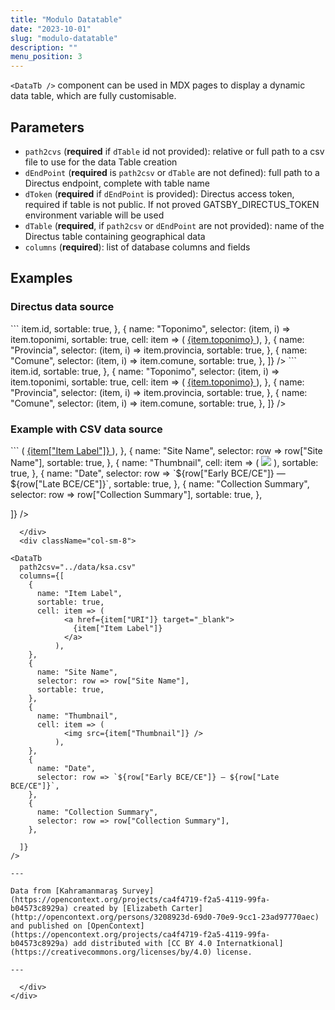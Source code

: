 ```yaml
---
title: "Modulo Datatable"
date: "2023-10-01"
slug: "modulo-datatable"
description: ""
menu_position: 3
---
```



`<DataTb />` component can be used in MDX pages to display a dynamic data table, which are fully customisable.

## Parameters

- `path2cvs` (**required** if `dTable` id not provided): relative or full path to a csv file to use for the data Table creation
- `dEndPoint` (**required** is `path2csv` or `dTable` are not defined): full path to a Directus endpoint, complete with table name
- `dToken` (**required** if `dEndPoint` is provided): Directus access token, required if table is not public. If not proved GATSBY_DIRECTUS_TOKEN environment variable will be used
- `dTable` (**required**, if `path2csv` or `dEndPoint` are not provided): name of the Directus table containing geographical data
- `columns` (**required**): list of database columns and fields

## Examples

### Directus data source

<div className="row">
  <div className="col-sm-4">
    ```
    <DataTb
      striped={true}
      dEndPoint="https://landscapearchaeology.eu/db/items/toponimi?limit=1000&offset=0"
      dToken="sxE2XHdJMWJiymA9w2QJFGJWG9AAnq6E"
      columns={[
        {
          name: "ID luogo",
          selector: (item, i) => item.id,
          sortable: true,
        },
        {
          name: "Toponimo",
          selector: (item, i) => item.toponimi,
          sortable: true,
          cell: item => (
            <a href={`../record/?dEndPoint=${encodeURIComponent(`https://landscapearchaeology.eu/db/items/toponimi`)}&tb=toponimi&token=sxE2XHdJMWJiymA9w2QJFGJWG9AAnq6E&id=${item.id}`}>
              {item.toponimo}
            </a>
          ),
        },
        {
          name: "Provincia",
          selector: (item, i) => item.provincia,
          sortable: true,
        },
        {
          name: "Comune",
          selector: (item, i) => item.comune,
          sortable: true,
        },
      ]}
    />
    ```
  </div>
  <div className="col-sm-8">
    <DataTb
      striped={true}
      dEndPoint="https://landscapearchaeology.eu/db/items/toponimi?limit=1000&offset=0"
      dToken="sxE2XHdJMWJiymA9w2QJFGJWG9AAnq6E"
      columns={[
        {
          name: "ID luogo",
          selector: (item, i) => item.id,
          sortable: true,
        },
        {
          name: "Toponimo",
          selector: (item, i) => item.toponimi,
          sortable: true,
          cell: item => (
            <a href={`../record/?dEndPoint=${encodeURIComponent(`https://landscapearchaeology.eu/db/items/toponimi`)}&tb=toponimi&token=sxE2XHdJMWJiymA9w2QJFGJWG9AAnq6E&id=${item.id}`}>
              {item.toponimo}
            </a>
          ),
        },
        {
          name: "Provincia",
          selector: (item, i) => item.provincia,
          sortable: true,
        },
        {
          name: "Comune",
          selector: (item, i) => item.comune,
          sortable: true,
        },
      ]}
    />
  </div>
</div>

### Example with CSV data source

<div className="row">
  <div className="col-sm-4">
```
<DataTb
  path2csv="../data/ksa.csv"
  columns={[
    {
      name: "Item Label",
      sortable: true,
      cell: item => (
            <a href={item["URI"]} target="_blank">
              {item["Item Label"]}
            </a>
          ),
    },
    {
      name: "Site Name",
      selector: row => row["Site Name"],
      sortable: true,
    },
    {
      name: "Thumbnail",
      cell: item => (
            <img src={item["Thumbnail"]} />
          ),
      sortable: true,
    },
    {
      name: "Date",
      selector: row => `${row["Early BCE/CE"]} — ${row["Late BCE/CE"]}`,
      sortable: true,
    },
    {
      name: "Collection Summary",
      selector: row => row["Collection Summary"],
      sortable: true,
    },
    
  ]}
/>
```
  </div>
  <div className="col-sm-8">

<DataTb
  path2csv="../data/ksa.csv"
  columns={[
    {
      name: "Item Label",
      sortable: true,
      cell: item => (
            <a href={item["URI"]} target="_blank">
              {item["Item Label"]}
            </a>
          ),
    },
    {
      name: "Site Name",
      selector: row => row["Site Name"],
      sortable: true,
    },
    {
      name: "Thumbnail",
      cell: item => (
            <img src={item["Thumbnail"]} />
          ),
    },
    {
      name: "Date",
      selector: row => `${row["Early BCE/CE"]} — ${row["Late BCE/CE"]}`,
    },
    {
      name: "Collection Summary",
      selector: row => row["Collection Summary"],
    },
    
  ]}
/>

---

Data from [Kahramanmaraş Survey](https://opencontext.org/projects/ca4f4719-f2a5-4119-99fa-b04573c8929a) created by [Elizabeth Carter](http://opencontext.org/persons/3208923d-69d0-70e9-9cc1-23ad97770aec) and published on [OpenContext](https://opencontext.org/projects/ca4f4719-f2a5-4119-99fa-b04573c8929a) add distributed with [CC BY 4.0 Internatkional](https://creativecommons.org/licenses/by/4.0) license.

---

  </div>
</div>
